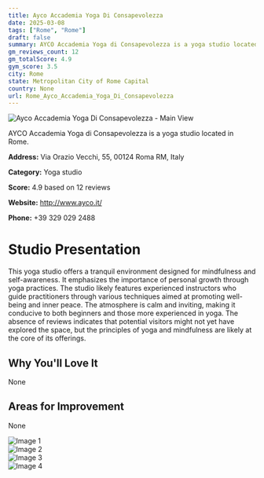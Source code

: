 ```yaml
---
title: Ayco Accademia Yoga Di Consapevolezza
date: 2025-03-08
tags: ["Rome", "Rome"]  
draft: false
summary: AYCO Accademia Yoga di Consapevolezza is a yoga studio located in Rome.
gm_reviews_count: 12
gm_totalScore: 4.9
gym_score: 3.5
city: Rome
state: Metropolitan City of Rome Capital
country: None
url: Rome_Ayco_Accademia_Yoga_Di_Consapevolezza
---
```


<div className="aspect-[16/9] relative my-8">
  <img 
    src="https://lh5.googleusercontent.com/p/AF1QipOq3AhCWeiIQakT61SwsOUdW0TnOOWJvzjkCnKh=w1920-h1080-k-no"
    alt="Ayco Accademia Yoga Di Consapevolezza - Main View"
    className="object-cover absolute inset-0 w-full h-full rounded-lg"
  />
</div>

AYCO Accademia Yoga di Consapevolezza is a yoga studio located in Rome.

**Address:** Via Orazio Vecchi, 55, 00124 Roma RM, Italy

**Category:** Yoga studio

**Score:** 4.9 based on 12 reviews

**Website:** http://www.ayco.it/

**Phone:** +39 329 029 2488

# Studio Presentation

This yoga studio offers a tranquil environment designed for mindfulness and self-awareness. It emphasizes the importance of personal growth through yoga practices. The studio likely features experienced instructors who guide practitioners through various techniques aimed at promoting well-being and inner peace. The atmosphere is calm and inviting, making it conducive to both beginners and those more experienced in yoga. The absence of reviews indicates that potential visitors might not yet have explored the space, but the principles of yoga and mindfulness are likely at the core of its offerings.

## Why You'll Love It

None

## Areas for Improvement

None

<div className="grid grid-cols-1 xl:grid-cols-2 gap-4 my-8">
<div className="aspect-[4/3] relative"><img src="https://lh5.googleusercontent.com/p/AF1QipPyt0L9gPRYaKPkcvMnbTX1lZg4ungaawQl26d5=w1920-h1080-k-no" alt="Image 1" className="object-cover absolute inset-0 w-full h-full rounded-lg" /></div>
<div className="aspect-[4/3] relative"><img src="https://lh5.googleusercontent.com/p/AF1QipP2BkDj1HVTFZuPKFg4p5VJIPAVdzzWLMzxQcu2=w1920-h1080-k-no" alt="Image 2" className="object-cover absolute inset-0 w-full h-full rounded-lg" /></div>
<div className="aspect-[4/3] relative"><img src="https://lh5.googleusercontent.com/p/AF1QipM3t0aVfILF4V5FYHvNXGdJYdcUm70mi1S0LbSd=w1920-h1080-k-no" alt="Image 3" className="object-cover absolute inset-0 w-full h-full rounded-lg" /></div>
<div className="aspect-[4/3] relative"><img src="https://lh5.googleusercontent.com/p/AF1QipPgxsdF57pLJ5gIwYvkSBZgWfTcGzhpV4VJuA7f=w1920-h1080-k-no" alt="Image 4" className="object-cover absolute inset-0 w-full h-full rounded-lg" /></div>
</div>